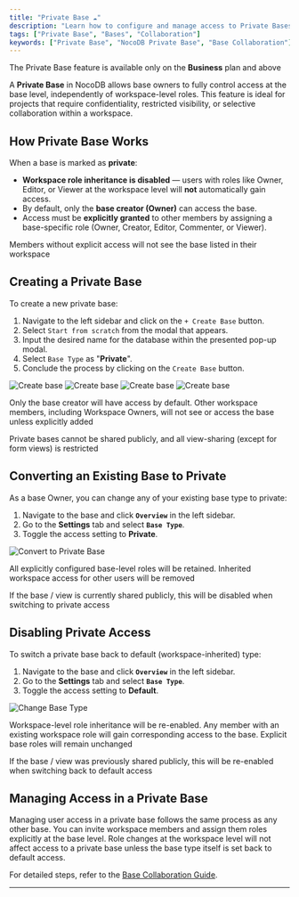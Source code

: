 ```yaml
---
title: "Private Base ☁"
description: "Learn how to configure and manage access to Private Bases in NocoDB."
tags: ["Private Base", "Bases", "Collaboration"]
keywords: ["Private Base", "NocoDB Private Base", "Base Collaboration"]
---
```


<Callout type="warning"> The Private Base feature is available only on the **Business** plan and above </Callout>

A **Private Base** in NocoDB allows base owners to fully control access at the base level, independently of workspace-level roles. This feature is ideal for projects that require confidentiality, restricted visibility, or selective collaboration within a workspace.


## How Private Base Works

When a base is marked as **private**:

* **Workspace role inheritance is disabled** — users with roles like Owner, Editor, or Viewer at the workspace level will **not** automatically gain access.
* By default, only the **base creator (Owner)** can access the base.
* Access must be **explicitly granted** to other members by assigning a base-specific role (Owner, Creator, Editor, Commenter, or Viewer).

<Callout type="info">Members without explicit access will not see the base listed in their workspace</Callout>

## Creating a Private Base

To create a new private base:

1. Navigate to the left sidebar and click on the `+ Create Base` button.
2. Select `Start from scratch` from the modal that appears.
3. Input the desired name for the database within the presented pop-up modal.
4. Select `Base Type` as "**Private**".
5. Conclude the process by clicking on the `Create Base` button.

![Create base](/img/v2/base/base-create-1.png)
![Create base](/img/v2/base/base-create-2.png)
![Create base](/img/v2/base/base-create-3.png)
![Create base](/img/v2/base/base-create-4.png)

<Callout type="info"> Only the base creator will have access by default. Other workspace members, including Workspace Owners, will not see or access the base unless explicitly added</Callout>

<Callout type="info"> Private bases cannot be shared publicly, and all view-sharing (except for form views) is restricted</Callout>

## Converting an Existing Base to Private

As a base Owner, you can change any of your existing base type to private:

1. Navigate to the base and click **`Overview`** in the left sidebar.
2. Go to the **Settings** tab and select **`Base Type`**.
3. Toggle the access setting to **Private**.

![Convert to Private Base](/img/v2/base/base-convert.png)

<Callout type="info"> All explicitly configured base-level roles will be retained. Inherited workspace access for other users will be removed</Callout>

<Callout type="info"> If the base / view is currently shared publicly, this will be disabled when switching to private access</Callout>


## Disabling Private Access

To switch a private base back to default (workspace-inherited) type:

1. Navigate to the base and click **`Overview`** in the left sidebar.
2. Go to the **Settings** tab and select **`Base Type`**.
3. Toggle the access setting to **Default**.

![Change Base Type](/img/v2/base/base-convert.png)

<Callout type="info"> Workspace-level role inheritance will be re-enabled. Any member with an existing workspace role will gain corresponding access to the base. Explicit base roles will remain unchanged</Callout>

<Callout type="info"> If the base / view was previously shared publicly, this will be re-enabled when switching back to default access</Callout>

## Managing Access in a Private Base

Managing user access in a private base follows the same process as any other base. You can invite workspace members and assign them roles explicitly at the base level. Role changes at the workspace level will not affect access to a private base unless the base type itself is set back to default access.

For detailed steps, refer to the [Base Collaboration Guide](/bases/base-collaboration).

---